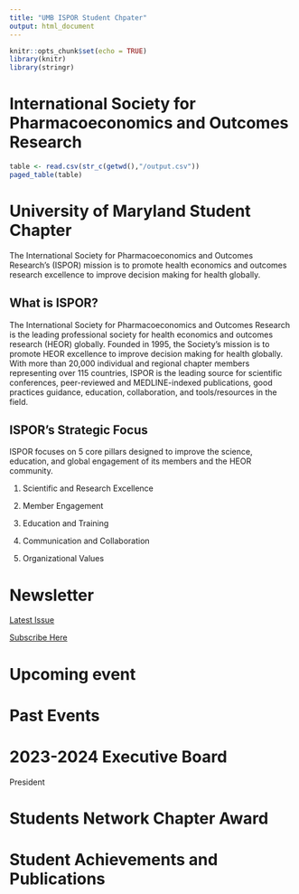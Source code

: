 ```yaml
---
title: "UMB ISPOR Student Chpater"
output: html_document
---
```


```r
knitr::opts_chunk$set(echo = TRUE)
library(knitr)
library(stringr)
```

# International Society for Pharmacoeconomics and Outcomes Research

```r
table <- read.csv(str_c(getwd(),"/output.csv"))
paged_table(table)
```

# University of Maryland Student Chapter

The International Society for Pharmacoeconomics and Outcomes Research's (ISPOR) mission is to promote health economics and outcomes research excellence to improve decision making for health globally.

## What is ISPOR?

The International Society for Pharmacoeconomics and Outcomes Research is the leading professional society for health economics and outcomes research (HEOR) globally. Founded in 1995, the Society's mission is to promote HEOR excellence to improve decision making for health globally. With more than 20,000 individual and regional chapter members representing over 115 countries, ISPOR is the leading source for scientific conferences, peer-reviewed and MEDLINE-indexed publications, good practices guidance, education, collaboration, and tools/resources in the field.

## ISPOR's Strategic Focus

ISPOR focuses on 5 core pillars designed to improve the science, education, and global engagement of its members and the HEOR community.

1.  Scientific and Research Excellence

2.  Member Engagement

3.  Education and Training

4.  Communication and Collaboration

5.  Organizational Values

# Newsletter

[Latest Issue](https://us21.campaign-archive.com/home/?u=07e19669d1799f30f0d96d8cd&id=3eb9f43469)

[Subscribe Here](https://mailchi.mp/21d3bd3376a7/subscribe-umb-ispor)

# Upcoming event

# Past Events

# 2023-2024 Executive Board

President

# Students Network Chapter Award

# Student Achievements and Publications
